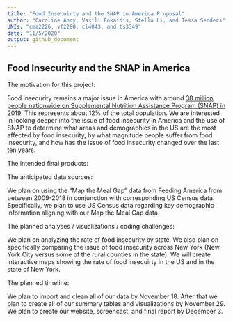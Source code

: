 ```yaml
---
title: "Food Insecuirty and the SNAP in America Proposal"
author: "Caroline Andy, Vasili Fokaidis, Stella Li, and Tessa Senders"
UNIs: "cma2226, vf2280, cl4043, and ts3349"
date: "11/5/2020"
output: github_document
---
```


## Food Insecurity and the SNAP in America

The motivation for this project:

Food insecurity remains a major issue in America with around [38 million people nationwide on Supplemental Nutrition Assistance Program (SNAP) in 2019](https://www.cbpp.org/research/food-assistance/a-closer-look-at-who-benefits-from-snap-state-by-state-fact-sheets#Alabama).  This represents about 12% of the total population.  We are interested in looking deeper into the issue of food insecurity in America and the use of SNAP to determine what areas and demographics in the US are the most affected by food insecurity, by what magnitude people suffer from food insecurity, and how has the issue of food insecurity changed over the last ten years.

The intended final products:




The anticipated data sources:

We plan on using the "Map the Meal Gap" data from Feeding America from between 2009-2018 in conjunction with corresponding US Census data.  Specifically, we plan to use US Census data regarding key demographic information aligning with our Map the Meal Gap data.


The planned analyses / visualizations / coding challenges:

We plan on analyzing the rate of food insecurity by state.  We also plan on specifically comparing the issue of food insecurity across New York (New York City versus some of the rural counties in the state).  We will create interactive maps showing the rate of food insecuirty in the US and in the state of New York.

The planned timeline:

We plan to import and clean all of our data by November 18.  After that we plan to create all of our summary tables and visualizations by November 29.  We plan to create our website, screencast, and final report by December 3.




